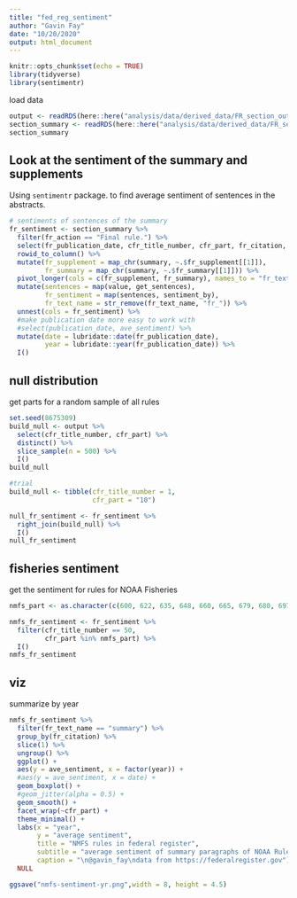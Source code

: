 ```yaml
---
title: "fed_reg_sentiment"
author: "Gavin Fay"
date: "10/20/2020"
output: html_document
---
```


```r
knitr::opts_chunk$set(echo = TRUE)
library(tidyverse)
library(sentimentr)
```


load data

```r
output <- readRDS(here::here("analysis/data/derived_data/FR_section_output.RDS"))
section_summary <- readRDS(here::here("analysis/data/derived_data/FR_section_summary.RDS"))
section_summary
```

## Look at the sentiment of the summary and supplements

Using `sentimentr` package. to find average sentiment of sentences in the abstracts.    

```r
# sentiments of sentences of the summary
fr_sentiment <- section_summary %>% 
  filter(fr_action == "Final rule.") %>% 
  select(fr_publication_date, cfr_title_number, cfr_part, fr_citation, summary) %>% 
  rowid_to_column() %>% 
  mutate(fr_supplement = map_chr(summary, ~.$fr_supplement[[1]]),
         fr_summary = map_chr(summary, ~.$fr_summary[[1]])) %>% 
  pivot_longer(cols = c(fr_supplement, fr_summary), names_to = "fr_text_name") %>% 
  mutate(sentences = map(value, get_sentences),
         fr_sentiment = map(sentences, sentiment_by),
         fr_text_name = str_remove(fr_text_name, "fr_")) %>% 
  unnest(cols = fr_sentiment) %>% 
  #make publication date more easy to work with
  #select(publication_date, ave_sentiment) %>%
  mutate(date = lubridate::date(fr_publication_date),
         year = lubridate::year(fr_publication_date)) %>%
  I()
```



## null distribution
get parts for a random sample of all rules
```r
set.seed(8675309)
build_null <- output %>% 
  select(cfr_title_number, cfr_part) %>% 
  distinct() %>% 
  slice_sample(n = 500) %>% 
  I()
build_null

#trial
build_null <- tibble(cfr_title_number = 1,
                     cfr_part = "10")

null_fr_sentiment <- fr_sentiment %>% 
  right_join(build_null) %>% 
  I()
null_fr_sentiment
```

## fisheries sentiment

get the sentiment for rules for NOAA Fisheries

```r
nmfs_part <- as.character(c(600, 622, 635, 648, 660, 665, 679, 680, 697))

nmfs_fr_sentiment <- fr_sentiment %>% 
  filter(cfr_title_number == 50,
         cfr_part %in% nmfs_part) %>% 
  I()
nmfs_fr_sentiment
```





## viz

summarize by year

```r
nmfs_fr_sentiment %>%
  filter(fr_text_name == "summary") %>% 
  group_by(fr_citation) %>% 
  slice(1) %>% 
  ungroup() %>% 
  ggplot() +
  aes(y = ave_sentiment, x = factor(year)) +
  #aes(y = ave_sentiment, x = date) +
  geom_boxplot() +
  #geom_jitter(alpha = 0.5) +
  geom_smooth() +
  facet_wrap(~cfr_part) +
  theme_minimal() +
  labs(x = "year",
       y = "average sentiment",
       title = "NMFS rules in federal register",
       subtitle = "average sentiment of summary paragraphs of NOAA Rules",
       caption = "\n@gavin_fay\ndata from https://federalregister.gov") +
  NULL

ggsave("nmfs-sentiment-yr.png",width = 8, height = 4.5)
```

<!-- A qnd linear model suggests positive effect of 2020 is statistically clear. -->

<!-- ```{r} -->
<!-- regs_lm <- regs_summary %>%    -->
<!--   mutate(month = lubridate::month(date)) %>%  -->
<!--   filter(month <= 5) %>%  -->
<!--   mutate(twenty = ifelse(year==2020, 1, 0)) %>%  -->
<!--   #lm(ave_sentiment~twenty,data=.) %>%  -->
<!--   lm(ave_sentiment~factor(year)-1,data=.) %>%    -->
<!--   tidy(conf.int = TRUE) %>% #augment() -->
<!--   I() -->
<!-- regs_lm -->
<!-- regs_lm %>%  -->
<!--   mutate(year = 2001:2020) %>%  -->
<!--   ggplot() + -->
<!--   aes(x=year, y = estimate) + -->
<!--   #geom_jitter(data = regs_summary, aes(x=year, y=ave_sentiment), alpha = 0.2) + -->
<!--   geom_point() + -->
<!--   geom_errorbar(aes(ymin=conf.low, ymax = conf.high)) + -->
<!--   geom_smooth(data = regs_summary, mapping = aes(x=year, y = ave_sentiment), method = "lm") + -->
<!--   geom_smooth(data = regs_summary, mapping = aes(x=year, y = ave_sentiment), method = "gam", col = "orange") + -->
<!--   #ylim(-0.1,0.4) + -->
<!--   labs(x = "year", -->
<!--        y = "average sentiment", -->
<!--        title = "NOAA rules in federal register more positive in 2020", -->
<!--        subtitle = "average sentiment of abstracts of NOAA Rules during Jan-May", -->
<!--        caption = "\n@gavin_fay\ndata from https://federalregister.gov") + -->
<!--   NULL -->
<!-- ``` -->

<!-- ```{r} -->
<!-- tt <- " NMFS approves and -->
<!-- implements the New England Fishery -->
<!-- Management Council’s Habitat Clam -->
<!-- Dredge Exemption Framework -->
<!-- Adjustment to its Fishery Management -->
<!-- Plans. This action establishes three -->
<!-- areas within the Great South Channel -->
<!-- Habitat Management Area where vessels -->
<!-- may not fish for Atlantic surfclams or blue -->
<!-- mussels with dredge gear. This action is -->
<!-- intended to restrict the fishing industry -->
<!-- access to part of the surfclam and blue -->
<!-- mussel resource within the Habitat -->
<!-- Management Area while balancing the -->
<!-- Council’s habitat conservation -->
<!-- objectives. " -->
<!-- sentiment_by(tt) -->
<!-- ``` -->

